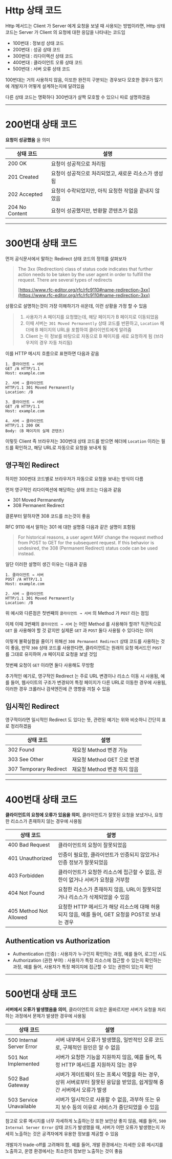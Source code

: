# Http 상태 코드

Http 메서드는 Client 가 Server 에게 요청을 보낼 때 사용되는 방법이라면, Http 상태 코드는 Server 가 Client 의 요청에 대한 응답을 나타내는 코드임

* 100번대 : 정보성 상태 코드
* 200번대 : 성공 상태 코드
* 300번대 : 리다이렉션 상태 코드
* 400번대 : 클라이언트 오류 상태 코드
* 500번대 : 서버 오류 상태 코드

100번대는 거의 사용하지 않음, 이또한 완전히 구분되는 경우보다 모호한 경우가 많기에 개발자가 어떻게 설계하는지에 달려있음

다른 상태 코드는 명확하다 300번대가 살짝 모호할 수 있으니 따로 설명하겠음

***

# 200번대 상태 코드

**요청이 성공했음** 을 의미

| 상태 코드 | 설명 |
| ---------- | ---- |
| 200 OK | 요청이 성공적으로 처리됨 |
| 201 Created | 요청이 성공적으로 처리되었고, 새로운 리소스가 생성됨 |
| 202 Accepted | 요청이 수락되었지만, 아직 요청한 작업을 끝내지 않았음 |
| 204 No Content | 요청이 성공했지만, 반환할 콘텐츠가 없음 |

***

# 300번대 상태 코드

먼저 공식문서에서 말하는 Redirect 상태 코드의 정의를 살펴보자

> The 3xx (Redirection) class of status code indicates that further action needs to be taken by the user agent in order to fulfill the request. There are several types of redirects
>
> [https://www.rfc-editor.org/rfc/rfc9110#name-redirection-3xx](https://www.rfc-editor.org/rfc/rfc9110#name-redirection-3xx)

상황으로 설명하는것이 가장 이해하기가 쉬운데, 이런 상황을 가정 할 수 있음

> 1. 사용자가 A 페이지를 요청했는데, 해당 페이지가 B 페이지로 이동되었음
> 2. 이때 서버는 `301 Moved Permanently` 상태 코드를 반환하고, `Location` 헤더에 B 페이지의 URL을 포함하여 클라이언트에게 알려줌
> 3. Client 는 이 정보를 바탕으로 자동으로 B 페이지를 새로 요청하게 됨 (브라우저의 경우 자동 처리됨)

이를 HTTP 메시지 흐름으로 표현하면 다음과 같음

```
1. 클라이언트 → 서버
GET /A HTTP/1.1
Host: example.com

2. 서버 → 클라이언트
HTTP/1.1 301 Moved Permanently
Location: /B

3. 클라이언트 → 서버
GET /B HTTP/1.1
Host: example.com

4. 서버 → 클라이언트
HTTP/1.1 200 OK
Body: (B 페이지의 실제 콘텐츠)
```

이렇듯 Client 즉 브라우저는 300번대 상태 코드를 받으면 헤더에 `Location` 이라는 필드를 확인하고, 해당 URL로 자동으로 요청을 보내게 됨

## 영구적인 Redirect

하지만 300번대 코드별로 브라우저가 자동으로 요청을 보내는 방식이 다름

먼저 영구적인 리다이렉션에 해당하는 상태 코드는 다음과 같음
- 301 Moved Permanently
- 308 Permanent Redirect

결론부터 말하자면 308 코드를 쓰는것이 좋음

RFC 9110 에서 말하는 301 에 대한 설명중 다음과 같은 설명이 포함됨

> For historical reasons, a user agent MAY change the request method from POST to GET for the subsequent request. If this behavior is undesired, the 308 (Permanent Redirect) status code can be used instead.

일단 이러한 설명이 생긴 이유는 다음과 같음

```
1. 클라이언트 → 서버
POST /A HTTP/1.1
Host: example.com

2. 서버 → 클라이언트
HTTP/1.1 301 Moved Permanently
Location: /B
```

위 예시와 다른점은 첫번째의 `클라이언트 → 서버` 의 Method 가 `POST` 라는 점임

이제 이때 3번째의 `클라이언트 → 서버` 는 어떤 Method 를 사용해야 할까? 직관적으로 `GET` 을 사용해야 할 것 같지만 실제론 `GET` 과 `POST` 둘다 사용될 수 있다라는 의미

이렇게 불확실함을 줄이기 위해선 `308 Permanent Redirect` 상태 코드를 사용하는 것이 좋음, 만약 `308` 상태 코드를 사용한다면, 클라이언트는 원래의 요청 메서드인 `POST` 를 그대로 유지하여 `/B` 페이지로 요청을 보낼 것임

첫번째 요청이 `GET` 이라면 둘다 사용해도 무방함

추가적인 예기로, 영구적인 Redirect 는 주로 URL 변경이나 리소스 이동 시 사용됨, 예를 들어, 웹사이트의 구조가 변경되어 특정 페이지가 다른 URL로 이동한 경우에 사용됨, 이러한 경우 크롤러나 검색엔진에 큰 영향을 끼칠 수 있음

## 임시적인 Redirect

영구적이라면 일시적인 Redirect 도 있다는 뜻, 관련된 예기는 위와 비슷하니 간단히 표로 정리하겠음

| 상태 코드 | 설명 |
| ---------- | ---- |
| 302 Found | 재요청 Method 변경 가능 |
| 303 See Other | 재요청 Method GET 으로 번경 |
| 307 Temporary Redirect | 재요청 Method 변경 하지 않음 |

***

# 400번대 상태 코드

**클라이언트의 요청에 오류가 있음을 의미**, 클라이언트가 잘못된 요청을 보냈거나, 요청한 리소스가 존재하지 않는 경우에 사용됨

| 상태 코드 | 설명 |
| ---------- | ---- |
| 400 Bad Request | 클라이언트의 요청이 잘못되었음 |
| 401 Unauthorized | 인증이 필요함, 클라이언트가 인증되지 않았거나 인증 정보가 잘못되었음 |
| 403 Forbidden | 클라이언트가 요청한 리소스에 접근할 수 없음, 권한이 없거나 서버가 요청을 거부함 |
| 404 Not Found | 요청한 리소스가 존재하지 않음, URL이 잘못되었거나 리소스가 삭제되었을 수 있음 |
| 405 Method Not Allowed | 요청한 HTTP 메서드가 해당 리소스에 대해 허용되지 않음, 예를 들어, GET 요청을 POST로 보내는 경우 |

## Authentication vs Authorization

* Authentication (인증) : 사용자가 누구인지 확인하는 과정, 예를 들어, 로그인 시도
* Authorization (권한 부여) : 사용자가 특정 리소스에 접근할 수 있는지 확인하는 과정, 예를 들어, 사용자가 특정 페이지에 접근할 수 있는 권한이 있는지 확인

***

# 500번대 상태 코드
**서버에서 오류가 발생했음을 의미**, 클라이언트의 요청은 올바르지만 서버가 요청을 처리하는 과정에서 문제가 발생한 경우에 사용됨

| 상태 코드 | 설명 |
| ---------- | ---- |
| 500 Internal Server Error | 서버 내부에서 오류가 발생했음, 일반적인 오류 코드로, 구체적인 원인은 알 수 없음 |
| 501 Not Implemented | 서버가 요청한 기능을 지원하지 않음, 예를 들어, 특정 HTTP 메서드를 지원하지 않는 경우 |
| 502 Bad Gateway | 서버가 게이트웨이 또는 프록시 역할을 하는 경우, 상위 서버로부터 잘못된 응답을 받았음, 쉽게말해 중간 서버에서 오류가 발생 |
| 503 Service Unavailable | 서버가 일시적으로 사용할 수 없음, 과부하 또는 유지 보수 등의 이유로 서비스가 중단되었을 수 있음 |

참고로 오류 메시지를 너무 자세하게 노출하는것 또한 보안상 좋지 않음, 예를 들어, `500 Internal Server Error` 상태 코드가 발생했을 때, 서버가 어떤 오류가 발생했는지 자세히 노출하는 것은 공격자에게 유용한 정보를 제공할 수 있음

개발자가 trade-off를 고려해야 함, 예를 들어, 개발 환경에서는 자세한 오류 메시지를 노출하고, 운영 환경에서는 최소한의 정보만 노출하는 것이 좋음